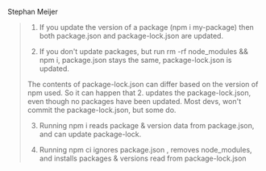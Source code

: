 
Stephan Meijer
> 1. If you update the version of a package (npm i my-package) then both package.json and package-lock.json are updated.
> 
> 2. If you don't update packages, but run rm -rf node_modules && npm i, package.json stays the same, package-lock.json is updated.
> 
> The contents of package-lock.json can differ based on the version of npm used. So it can happen that 2. updates the package-lock.json, even though no packages have been updated. Most devs, won't commit the package-lock.json, but some do.
> 
> 3. Running npm i reads package & version data from package.json, and can update package-lock.
> 
> 4. Running npm ci ignores package.json , removes node_modules, and installs packages & versions read from package-lock.json
